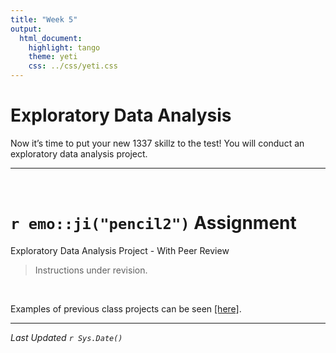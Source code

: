 ```yaml
---
title: "Week 5"
output:
  html_document:
    highlight: tango
    theme: yeti
    css: ../css/yeti.css
---
```


# Exploratory Data Analysis

Now it's time to put your new 1337 skillz to the test! You will conduct an exploratory data analysis project. 

---

<br>

# `r emo::ji("pencil2")` Assignment

Exploratory Data Analysis Project - With Peer Review

> Instructions under revision. 

<!---
[[HTML]](hw/EDA_instructions_withPR.html) [[PDF]](hw/EDA_instructions_withPR.pdf). 
--->

<br>

Examples of previous class projects can be seen [[here]](https://norcalbiostat.github.io/peer_review/math130_eda.html).

---
_Last Updated `r Sys.Date()`_

